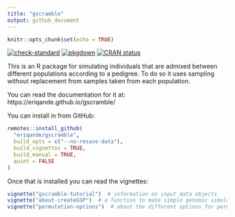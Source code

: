 ```yaml
---
title: "gscramble"
output: github_document
---
```


```r
knitr::opts_chunk$set(echo = TRUE)
```

<!-- badges: start -->
[![check-standard](https://github.com/eriqande/gscramble/actions/workflows/check-standard.yaml/badge.svg)](https://github.com/eriqande/gscramble/actions/workflows/check-standard.yaml)
 [![pkgdown](https://github.com/eriqande/gscramble/actions/workflows/pkgdown.yaml/badge.svg)](https://github.com/eriqande/gscramble/actions/workflows/pkgdown.yaml)
[![CRAN status](https://www.r-pkg.org/badges/version/gscramble)](https://CRAN.R-project.org/package=gscramble)
<!-- badges: end -->

This is an R package for simulating individuals that are admixed between
different populations according to a pedigree.  To do so it uses sampling
without replacement from samples taken from each population.

You can read the documentation for it at:
https://eriqande.github.io/gscramble/


You can install in from GitHub:

```r
remotes::install_github(
  "eriqande/gscramble", 
  build_opts = c("--no-resave-data"), 
  build_vignettes = TRUE, 
  build_manual = TRUE,
  quiet = FALSE
)
```

Once that is installed you can read the vignettes:

```r
vignette("gscramble-tutorial")  # information on input data objects
vignette("about-createGSP")  # a function to make simple genomic simulation pedigrees
vignette("permutation-options")  # about the different options for permuting
```
